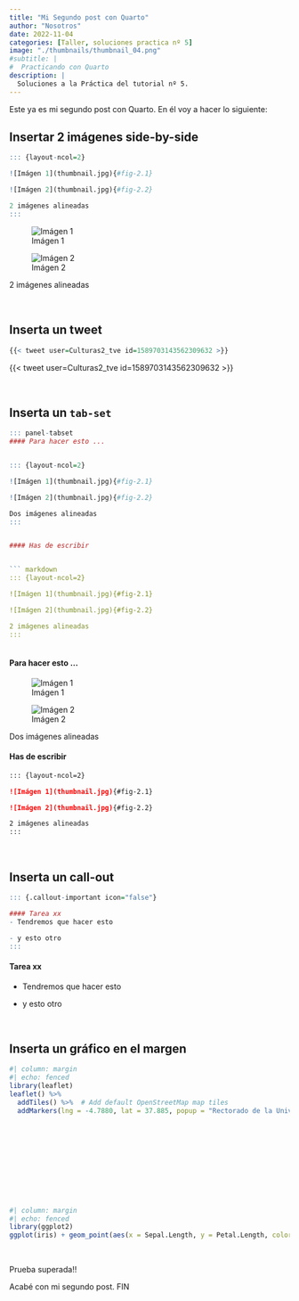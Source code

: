 ```yaml
---
title: "Mi Segundo post con Quarto"
author: "Nosotros"
date: 2022-11-04
categories: [Taller, soluciones practica nº 5]
image: "./thumbnails/thumbnail_04.png"
#subtitle: | 
#  Practicando con Quarto
description: |
  Soluciones a la Práctica del tutorial nº 5.
---
```


Este ya es mi segundo post con Quarto. En él voy a hacer lo siguiente:


## Insertar 2 imágenes side-by-side

```r

::: {layout-ncol=2}

![Imágen 1](thumbnail.jpg){#fig-2.1}

![Imágen 2](thumbnail.jpg){#fig-2.2}

2 imágenes alineadas
:::
```


::: {layout-ncol=2}

![Imágen 1](thumbnail.jpg){#fig-2.1}

![Imágen 2](thumbnail.jpg){#fig-2.2}

2 imágenes alineadas
:::

<br>


## Inserta un tweet


```r
{{< tweet user=Culturas2_tve id=1589703143562309632 >}}
```


{{< tweet user=Culturas2_tve id=1589703143562309632 >}}

<br>


## Inserta un `tab-set`

```r
::: panel-tabset
#### Para hacer esto ...


::: {layout-ncol=2}

![Imágen 1](thumbnail.jpg){#fig-2.1}

![Imágen 2](thumbnail.jpg){#fig-2.2}

Dos imágenes alineadas
:::


#### Has de escribir


``` markdown
::: {layout-ncol=2}

![Imágen 1](thumbnail.jpg){#fig-2.1}

![Imágen 2](thumbnail.jpg){#fig-2.2}

2 imágenes alineadas
:::
    
```


::: panel-tabset
#### Para hacer esto ...


::: { layout-ncol=2}

![Imágen 1](thumbnail.jpg){#fig-2.1}

![Imágen 2](thumbnail.jpg){#fig-2.2}

Dos imágenes alineadas
:::


#### Has de escribir


``` markdown
::: {layout-ncol=2}

![Imágen 1](thumbnail.jpg){#fig-2.1}

![Imágen 2](thumbnail.jpg){#fig-2.2}

2 imágenes alineadas
:::
```

:::


<br>


## Inserta un call-out

```r
::: {.callout-important icon="false"}

#### Tarea xx
- Tendremos que hacer esto 

- y esto otro
:::
```



::: {.callout-important icon="false"}

#### Tarea xx
- Tendremos que hacer esto 

- y esto otro
:::

<br>

## Inserta un gráfico en el margen

```r
#| column: margin
#| echo: fenced
library(leaflet)
leaflet() %>%
  addTiles() %>%  # Add default OpenStreetMap map tiles
  addMarkers(lng = -4.7880, lat = 37.885, popup = "Rectorado de la Universidad de Córdoba\n (Sede de las XII Jornadas de usuarios de R)")
```

<br><br><br><br><br><br><br><br>


```r
#| column: margin
#| echo: fenced
library(ggplot2)
ggplot(iris) + geom_point(aes(x = Sepal.Length, y = Petal.Length, color = Species))
```


<br>

Prueba superada!!


Acabé con mi segundo post. FIN
  